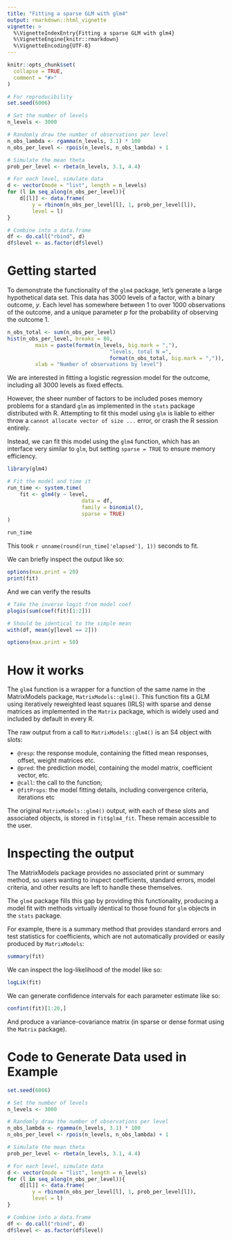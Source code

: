 ```yaml
---
title: "Fitting a sparse GLM with glm4"
output: rmarkdown::html_vignette
vignette: >
  %\VignetteIndexEntry{Fitting a sparse GLM with glm4}
  %\VignetteEngine{knitr::rmarkdown}
  %\VignetteEncoding{UTF-8}
---
```


```r
knitr::opts_chunk$set(
  collapse = TRUE,
  comment = "#>"
)

# For reproducibility
set.seed(6006)

# Set the number of levels
n_levels <- 3000

# Randomly draw the number of observations per level
n_obs_lambda <- rgamma(n_levels, 3.1) * 100
n_obs_per_level <- rpois(n_levels, n_obs_lambda) + 1

# Simulate the mean theta
prob_per_level <- rbeta(n_levels, 3.1, 4.4)

# For each level, simulate data
d <- vector(mode = "list", length = n_levels)
for (l in seq_along(n_obs_per_level)){
	d[[l]] <- data.frame(
		y = rbinom(n_obs_per_level[l], 1, prob_per_level[l]),
		level = l)
}

# Combine into a data.frame
df <- do.call("rbind", d)
df$level <- as.factor(df$level)
```

# Getting started

To demonstrate the functionality of the `glm4` package, let's generate a large hypothetical data set. This data has 3000 levels of a factor, with a binary outcome, $y$. Each level has somewhere between 1 to over 1000 observations of the outcome, and a unique parameter $p$ for the probability of observing the outcome $1$. 

```r
n_obs_total <- sum(n_obs_per_level)
hist(n_obs_per_level, breaks = 80, 
		 main = paste(format(n_levels, big.mark = ","), 
		 						 "levels, total N =", 
		 						 format(n_obs_total, big.mark = ",")),
		 xlab = "Number of observations by level")
```

We are interested in fitting a logistic regression model for the outcome, including all 3000 levels as fixed effects. 

However, the sheer number of factors to be included poses memory problems for a standard `glm` as implemented in the `stats` package distributed with R. Attempting to fit this model using `glm` is liable to either throw a `cannot allocate vector of size ...` error, or crash the R session entirely. 

Instead, we can fit this model using the `glm4` function, which has an interface very similar to `glm`, but setting `sparse = TRUE` to ensure memory efficiency.

```r
library(glm4)

# Fit the model and time it
run_time <- system.time(
	fit <- glm4(y ~ level,
						data = df,
						family = binomial(),
						sparse = TRUE)
)

run_time
```

This took `r unname(round(run_time['elapsed'], 1))` seconds to fit.

We can briefly inspect the output like so:

```r
options(max.print = 20)
print(fit)
```

And we can verify the results

```r
# Take the inverse logit from model coef
plogis(sum(coef(fit)[1:2]))

# Should be identical to the simple mean
with(df, mean(y[level == 2]))
```

```r
options(max.print = 50)
```


# How it works

The `glm4` function is a wrapper for a function of the same name in the MatrixModels package, `MatrixModels::glm4()`. This function fits a GLM using iteratively reweighted least squares (IRLS) with sparse and dense matrices as implemented in the `Matrix` package, which is widely used and included by default in every R.

The raw output from a call to `MatrixModels::glm4()` is an S4 object with slots:

-  `@resp`: the response module, containing the fitted mean responses, offset, weight matrices etc.
-  `@pred`: the prediction model, containing the model matrix, coefficient vector, etc.
-  `@call`: the call to the function;
-  `@fitProps`: the model fitting details, including convergence criteria, iterations etc

The original `MatrixModels::glm4()` output, with each of these slots and associated objects, is stored in `fit$glm4_fit`. These remain accessible to the user.


# Inspecting the output

The MatrixModels package provides no associated print or summary method, so users wanting to inspect coefficients, standard errors, model criteria, and other results are left to handle these themselves.

The `glm4` package fills this gap by providing this functionality, producing a model fit with methods virtually identical to those found for `glm` objects in the `stats` package.

For example, there is a summary method that provides standard errors and test statistics for coefficients, which are not automatically provided or easily produced by `MatrixModels`:

```r
summary(fit)
```

We can inspect the log-likelihood of the model like so:

```r
logLik(fit)
```

We can generate confidence intervals for each parameter estimate like so:

```r
confint(fit)[1:20,]
```

And produce a variance-covariance matrix (in sparse or dense format using the `Matrix` package).


# Code to Generate Data used in Example

```r
set.seed(6006)

# Set the number of levels
n_levels <- 3000

# Randomly draw the number of observations per level
n_obs_lambda <- rgamma(n_levels, 3.1) * 100
n_obs_per_level <- rpois(n_levels, n_obs_lambda) + 1

# Simulate the mean theta
prob_per_level <- rbeta(n_levels, 3.1, 4.4)

# For each level, simulate data
d <- vector(mode = "list", length = n_levels)
for (l in seq_along(n_obs_per_level)){
	d[[l]] <- data.frame(
		y = rbinom(n_obs_per_level[l], 1, prob_per_level[l]),
		level = l)
}

# Combine into a data.frame
df <- do.call("rbind", d)
df$level <- as.factor(df$level)
```
